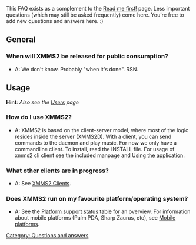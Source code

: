 {{Navbar}}

This FAQ exists as a complement to the [[Read me first!]] page. Less important questions (which may still be asked frequently) come here. You're free to add new questions and answers here. :)

== General ==
=== When will XMMS2 be released for public consumption? ===
* A: We don't know. Probably "when it's done". RSN.

== Usage ==
'''Hint''': ''Also see the [[Users]] page''

=== How do I use XMMS2? ===
* A: XMMS2 is based on the client-server model, where most of the logic resides inside the server (XMMS2D). With a client, you can send commands to the daemon and play music. For now we only have a commandline client. To install, read the INSTALL file. For usage of xmms2 cli client see the included manpage and [[Using the application]].

=== What other clients are in progress? ===
* A: See [[XMMS2 Clients]].

=== Does XMMS2 run on my favourite platform/operating system? ===
* A: See the [[Project Status#XMMS2_Platform_Support_Status | Platform support status table]] for an overview. For information about mobile platforms (Palm PDA, Sharp Zaurus, etc), see [[Mobile platforms]].

[[Category: Questions and answers]]